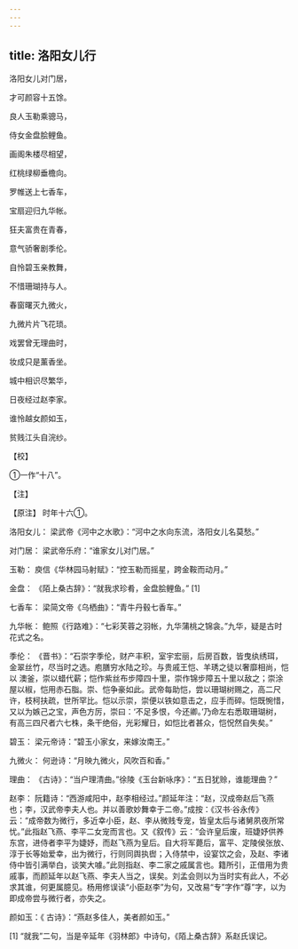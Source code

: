 ```yaml
---
---
---
```

title: 洛阳女儿行
---




洛阳女儿对门居，

才可颜容十五馀。

良人玉勒乘骢马，

侍女金盘脍鲤鱼。

画阁朱楼尽相望，

红桃绿柳垂檐向。

罗帷送上七香车，

宝扇迎归九华帐。

狂夫富贵在青春，

意气骄奢剧季伦。

自怜碧玉亲教舞，

不惜珊瑚持与人。

春窗曙灭九微火，

九微片片飞花琐。

戏罢曾无理曲时，

妆成只是薰香坐。

城中相识尽繁华，

日夜经过赵李家。

谁怜越女颜如玉，

贫贱江头自浣纱。

【校】

①一作“十八”。

【注】

【原注】 时年十六①。

洛阳女儿： 梁武帝《河中之水歌》：“河中之水向东流，洛阳女儿名莫愁。”

对门居： 梁武帝乐府：“谁家女儿对门居。”

玉勒： 庾信《华林园马射赋》：“控玉勒而摇星，跨金鞍而动月。”

金盘： 《陌上桑古辞》：“就我求珍肴，金盘脍鲤鱼。” [1]

七香车： 梁简文帝《乌栖曲》：“青牛丹毂七香车。”

九华帐： 鲍照《行路难》：“七彩芙蓉之羽帐，九华蒲桃之锦衾。”九华，疑是古时花式之名。

季伦： 《晋书》：“石崇字季伦，财产丰积，室宇宏丽，后房百数，皆曳纨绣珥，金翠丝竹，尽当时之选。庖膳穷水陆之珍。与贵戚王恺、羊琇之徒以奢靡相尚，恺以 澳釜，崇以蜡代薪；恺作紫丝布步障四十里，崇作锦步障五十里以敌之；崇涂屋以椒，恺用赤石脂。崇、恺争豪如此。武帝每助恺，尝以珊瑚树赐之，高二尺许，枝柯扶疏，世所罕比。恺以示崇，崇便以铁如意击之，应手而碎。恺既惋惜，又以为嫉己之宝，声色方厉，崇曰：‘不足多恨，今还卿。’乃命左右悉取珊瑚树，有高三四尺者六七株，条干绝俗，光彩耀日，如恺比者甚众，恺怳然自失矣。”

碧玉： 梁元帝诗：“碧玉小家女，来嫁汝南王。”

九微火： 何逊诗：“月映九微火，风吹百和香。”

理曲： 《古诗》：“当户理清曲。”徐陵《玉台新咏序》：“五日犹赊，谁能理曲？”

赵李： 阮籍诗：“西游咸阳中，赵李相经过。”颜延年注：“赵，汉成帝赵后飞燕也；李，汉武帝李夫人也。并以善歌妙舞幸于二帝。”成按：《汉书·谷永传》云：“成帝数为微行，多近幸小臣，赵、李从微贱专宠，皆皇太后与诸舅夙夜所常忧。”此指赵飞燕、李平二女宠而言也。又《叙传》云：“会许皇后废，班婕妤供养东宫，进侍者李平为婕妤，而赵飞燕为皇后。自大将军薨后，富平、定陵侯张放、淳于长等始爱幸，出为微行，行则同舆执辔；入侍禁中，设宴饮之会，及赵、李诸侍中皆引满举白，谈笑大噱。”此则指赵、李二家之戚属言也。籍所引，正借用为贵戚事，而颜延年以赵飞燕、李夫人当之，误矣。刘孟会则以为当时实有此人，不必求其谁，何更属臆见。杨用修误读“小臣赵李”为句，又改易“专”字作“尊”字，以为即成帝尝与微行者，亦失之。

颜如玉：《 古诗》：“燕赵多佳人，美者颜如玉。”

[1] “就我”二句，当是辛延年《羽林郎》中诗句，《陌上桑古辞》系赵氏误记。